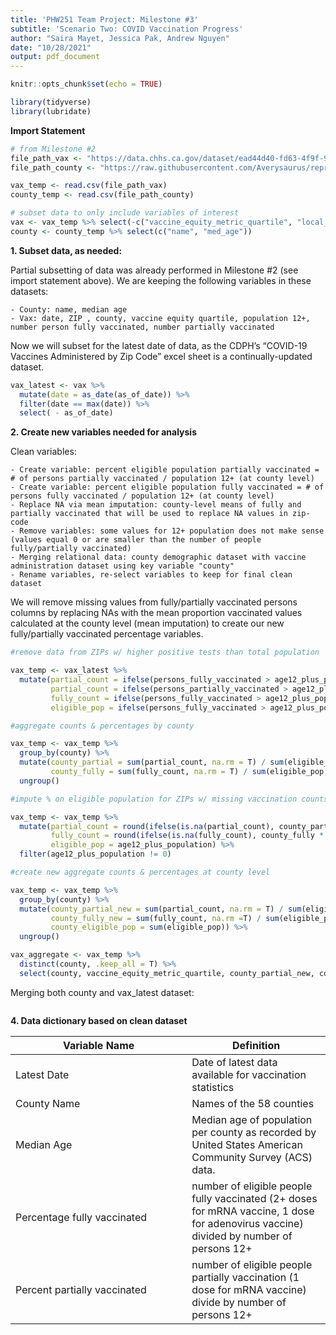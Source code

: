 ```yaml
---
title: 'PHW251 Team Project: Milestone #3'
subtitle: 'Scenario Two: COVID Vaccination Progress'
author: "Saira Mayet, Jessica Pak, Andrew Nguyen"
date: "10/28/2021"
output: pdf_document
---
```


```r
knitr::opts_chunk$set(echo = TRUE)

library(tidyverse)
library(lubridate)
```

**Import Statement**

```r

# from Milestone #2
file_path_vax <- "https://data.chhs.ca.gov/dataset/ead44d40-fd63-4f9f-950a-3b0111074de8/resource/ec32eece-7474-4488-87f0-6e91cb577458/download/covid19vaccinesbyzipcode_test.csv"
file_path_county <- "https://raw.githubusercontent.com/Averysaurus/reproducable_examples-/main/ca_county_demographics.csv"

vax_temp <- read.csv(file_path_vax)
county_temp <- read.csv(file_path_county)

# subset data to only include variables of interest
vax <- vax_temp %>% select(-c("vaccine_equity_metric_quartile", "local_health_jurisdiction", "vem_source", 10:13))
county <- county_temp %>% select(c("name", "med_age"))
```

**1. Subset data, as needed:**

Partial subsetting of data was already performed in Milestone #2 (see import statement above).
We are keeping the following variables in these datasets:

    - County: name, median age
    - Vax: date, ZIP , county, vaccine equity quartile, population 12+, number person fully vaccinated, number partially vaccinated

Now we will subset for the latest date of data, as the CDPH's "COVID-19 Vaccines Administered by Zip Code" excel sheet is a continually-updated dataset.
```r
vax_latest <- vax %>%
  mutate(date = as_date(as_of_date)) %>%
  filter(date == max(date)) %>%
  select( - as_of_date)
```


\newpage    
**2. Create new variables needed for analysis**

Clean variables:

    - Create variable: percent eligible population partially vaccinated = # of persons partially vaccinated / population 12+ (at county level)
    - Create variable: percent eligible population fully vaccinated = # of persons fully vaccinated / population 12+ (at county level)
    - Replace NA via mean imputation: county-level means of fully and partially vaccinated that will be used to replace NA values in zip-code
    - Remove variables: some values for 12+ population does not make sense (values equal 0 or are smaller than the number of people fully/partially vaccinated)
    - Merging relational data: county demographic dataset with vaccine administration dataset using key variable "county"
    - Rename variables, re-select variables to keep for final clean dataset


We will remove missing values from fully/partially vaccinated persons columns by replacing NAs with the mean proportion vaccinated values calculated at the county level (mean imputation) to create our new fully/partially vaccinated percentage variables.

```r


#remove data from ZIPs w/ higher positive tests than total population

vax_temp <- vax_latest %>%
  mutate(partial_count = ifelse(persons_fully_vaccinated > age12_plus_population, NA, persons_partially_vaccinated),
         partial_count = ifelse(persons_partially_vaccinated > age12_plus_population, NA, persons_partially_vaccinated),
         fully_count = ifelse(persons_fully_vaccinated > age12_plus_population, NA, persons_fully_vaccinated),
         eligible_pop = ifelse(persons_fully_vaccinated > age12_plus_population, NA, age12_plus_population))

#aggregate counts & percentages by county 

vax_temp <- vax_temp %>%
  group_by(county) %>%
  mutate(county_partial = sum(partial_count, na.rm = T) / sum(eligible_pop, na.rm = T),
         county_fully = sum(fully_count, na.rm = T) / sum(eligible_pop, na.rm = T)) %>%
  ungroup()

#impute % on eligible population for ZIPs w/ missing vaccination counts (originally NA or removed b/c more than eligible population) + remove ZIPs that have 0 eligible population counts

vax_temp <- vax_temp %>%
  mutate(partial_count = round(ifelse(is.na(partial_count), county_partial * age12_plus_population, partial_count), 2),
         fully_count = round(ifelse(is.na(fully_count), county_fully * age12_plus_population, fully_count), 2),
         eligible_pop = age12_plus_population) %>%
  filter(age12_plus_population != 0)

#create new aggregate counts & percentages at county level

vax_temp <- vax_temp %>%
  group_by(county) %>%
  mutate(county_partial_new = sum(partial_count, na.rm = T) / sum(eligible_pop, na.rm = T),
         county_fully_new = sum(fully_count, na.rm =T) / sum(eligible_pop, na.rm = T),
         county_eligible_pop = sum(eligible_pop)) %>%
  ungroup()

vax_aggregate <- vax_temp %>%
  distinct(county, .keep_all = T) %>%
  select(county, vaccine_equity_metric_quartile, county_partial_new, county_fully_new, county_eligible_pop)

```



Merging both county and vax_latest dataset:
```r

```

\newpage 
**4. Data dictionary based on clean dataset** 


**Variable Name** | **Definition** 
--------------|-----------
Latest Date   | Date of latest data available for vaccination statistics
County Name   | Names of the 58 counties
Median Age    | Median age of population per county as recorded by United States American Community Survey (ACS) data.
Percentage fully vaccinated | number of eligible people fully vaccinated (2+ doses for mRNA vaccine, 1 dose for adenovirus vaccine) divided by number of persons 12+ 
Percent partially vaccinated | number of eligible people partially vaccination (1 dose for mRNA vaccine) divide by number of persons 12+